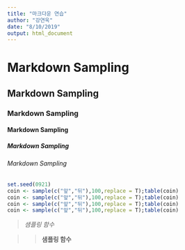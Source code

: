 ```yaml
---
title: "마크다운 연습"
author: "강연욱"
date: "8/10/2019"
output: html_document
---
```

# Markdown Sampling
## Markdown Sampling
### Markdown Sampling
#### Markdown Sampling
##### Markdown Sampling
###### Markdown Sampling


```r
set.seed(0921)
coin <- sample(c("앞","뒤"),100,replace = T);table(coin)
coin <- sample(c("앞","뒤"),100,replace = T);table(coin)
coin <- sample(c("앞","뒤"),100,replace = T);table(coin)
coin <- sample(c("앞","뒤"),100,replace = T);table(coin)
```

> *샘플링 함수*

>>**샘플링 함수**